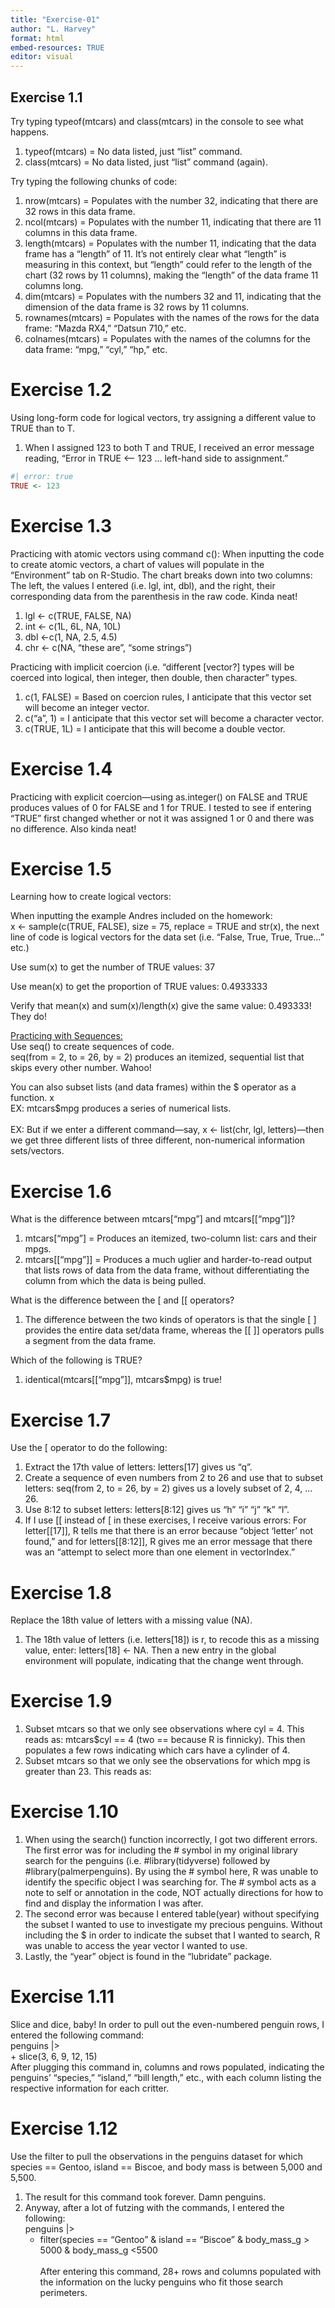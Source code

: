 ```yaml
---
title: "Exercise-01"
author: "L. Harvey"
format: html
embed-resources: TRUE
editor: visual
---
```


## Exercise 1.1

Try typing typeof(mtcars) and class(mtcars) in the console to see what happens.

1.  typeof(mtcars) = No data listed, just "list" command.
2.  class(mtcars) = No data listed, just "list" command (again).

Try typing the following chunks of code:

1.  nrow(mtcars) = Populates with the number 32, indicating that there are 32 rows in this data frame.
2.  ncol(mtcars) = Populates with the number 11, indicating that there are 11 columns in this data frame.
3.  length(mtcars) = Populates with the number 11, indicating that the data frame has a "length" of 11. It's not entirely clear what "length" is measuring in this context, but "length" could refer to the length of the chart (32 rows by 11 columns), making the "length" of the data frame 11 columns long.
4.  dim(mtcars) = Populates with the numbers 32 and 11, indicating that the dimension of the data frame is 32 rows by 11 columns.
5.  rownames(mtcars) = Populates with the names of the rows for the data frame: "Mazda RX4," "Datsun 710," etc.
6.  colnames(mtcars) = Populates with the names of the columns for the data frame: "mpg," "cyl," "hp," etc.

# Exercise 1.2

Using long-form code for logical vectors, try assigning a different value to TRUE than to T.

1.  When I assigned 123 to both T and TRUE, I received an error message reading, "Error in TRUE \<\-- 123 ... left-hand side to assignment."

```r
#| error: true
TRUE <- 123
```

# Exercise 1.3

Practicing with atomic vectors using command c(): When inputting the code to create atomic vectors, a chart of values will populate in the "Environment" tab on R-Studio. The chart breaks down into two columns: The left, the values I entered (i.e. lgl, int, dbl), and the right, their corresponding data from the parenthesis in the raw code. Kinda neat!

1.  lgl \<- c(TRUE, FALSE, NA)
2.  int \<- c(1L, 6L, NA, 10L)
3.  dbl \<-c(1, NA, 2.5, 4.5)
4.  chr \<- c(NA, "these are", "some strings")

Practicing with implicit coercion (i.e. "different \[vector?\] types will be coerced into logical, then integer, then double, then character" types.

1.  c(1, FALSE) = Based on coercion rules, I anticipate that this vector set will become an integer vector.
2.  c("a", 1) = I anticipate that this vector set will become a character vector.
3.  c(TRUE, 1L) = I anticipate that this will become a double vector.

# Exercise 1.4

Practicing with explicit coercion---using as.integer() on FALSE and TRUE produces values of 0 for FALSE and 1 for TRUE. I tested to see if entering "TRUE" first changed whether or not it was assigned 1 or 0 and there was no difference. Also kinda neat!

# Exercise 1.5

Learning how to create logical vectors:

When inputting the example Andres included on the homework:\
x \<- sample(c(TRUE, FALSE), size = 75, replace = TRUE and str(x), the next line of code is logical vectors for the data set (i.e. "False, True, True, True..." etc.)

Use sum(x) to get the number of TRUE values: 37

Use mean(x) to get the proportion of TRUE values: 0.4933333

Verify that mean(x) and sum(x)/length(x) give the same value: 0.493333! They do!

[Practicing with Sequences:]{.underline}\
Use seq() to create sequences of code.\
seq(from = 2, to = 26, by = 2) produces an itemized, sequential list that skips every other number. Wahoo!

You can also subset lists (and data frames) within the \$ operator as a function. x\
EX: mtcars\$mpg produces a series of numerical lists.\
\
EX: But if we enter a different command---say, x \<- list(chr, lgl, letters)---then we get three different lists of three different, non-numerical information sets/vectors.

# Exercise 1.6

What is the difference between mtcars\["mpg"\] and mtcars\[\["mpg"\]\]?

1.  mtcars\["mpg"\] = Produces an itemized, two-column list: cars and their mpgs.
2.  mtcars\[\["mpg"\]\] = Produces a much uglier and harder-to-read output that lists rows of data from the data frame, without differentiating the column from which the data is being pulled.

What is the difference between the \[ and \[\[ operators?

1.  The difference between the two kinds of operators is that the single \[ \] provides the entire data set/data frame, whereas the \[\[ \]\] operators pulls a segment from the data frame.

Which of the following is TRUE?

1.  identical(mtcars\[\["mpg"\]\], mtcars\$mpg) is true!

# Exercise 1.7

Use the \[ operator to do the following:

1.  Extract the 17th value of letters: letters\[17\] gives us "q".
2.  Create a sequence of even numbers from 2 to 26 and use that to subset letters: seq(from 2, to = 26, by = 2) gives us a lovely subset of 2, 4, ... 26.
3.  Use 8:12 to subset letters: letters\[8:12\] gives us "h" "i" "j" "k" "l".
4.  If I use \[\[ instead of \[ in these exercises, I receive various errors: For letter\[\[17\]\], R tells me that there is an error because "object 'letter' not found," and for letters\[\[8:12\]\], R gives me an error message that there was an "attempt to select more than one element in vectorIndex."

# Exercise 1.8

Replace the 18th value of letters with a missing value (NA).

1.  The 18th value of letters (i.e. letters\[18\]) is r, to recode this as a missing value, enter: letters\[18\] \<- NA. Then a new entry in the global environment will populate, indicating that the change went through.

# Exercise 1.9

1.  Subset mtcars so that we only see observations where cyl = 4. This reads as: mtcars\$cyl == 4 (two == because R is finnicky). This then populates a few rows indicating which cars have a cylinder of 4.
2.  Subset mtcars so that we only see the observations for which mpg is greater than 23. This reads as:

# Exercise 1.10

1.  When using the search() function incorrectly, I got two different errors. The first error was for including the \# symbol in my original library search for the penguins (i.e. #library(tidyverse) followed by #library(palmerpenguins). By using the \# symbol here, R was unable to identify the specific object I was searching for. The \# symbol acts as a note to self or annotation in the code, NOT actually directions for how to find and display the information I was after.
2.  The second error was because I entered table(year) without specifying the subset I wanted to use to investigate my precious penguins. Without including the \$ in order to indicate the subset that I wanted to search, R was unable to access the year vector I wanted to use.
3.  Lastly, the "year" object is found in the "lubridate" package.

# Exercise 1.11

Slice and dice, baby! In order to pull out the even-numbered penguin rows, I entered the following command:\
penguins \|\>\
+ slice(3, 6, 9, 12, 15)\
After plugging this command in, columns and rows populated, indicating the penguins' "species," "island," "bill length," etc., with each column listing the respective information for each critter.

# Exercise 1.12

Use the filter to pull the observations in the penguins dataset for which species == Gentoo, island == Biscoe, and body mass is between 5,000 and 5,500.

1.  The result for this command took forever. Damn penguins.
2.  Anyway, after a lot of futzing with the commands, I entered the following:\
    penguins \|\>\
    -   filter(species == "Gentoo" & island == "Biscoe" & body_mass_g \> 5000 & body_mass_g \<5500\
        \
        After entering this command, 28+ rows and columns populated with the information on the lucky penguins who fit those search perimeters.
